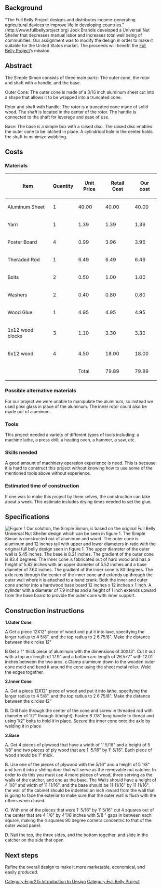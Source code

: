 {{TOCright}}

== Background ==
“The Full Belly Project designs and distributes income-generating agricultural devices to improve life in developing countries.” (http://www.fullbellyproject.org)  
Jock Brandis developed a Universal Nut Sheller that decreases manual labor and increases total well being of communities.  Our assignment was to modify the design in order to make it suitable for the United States market.  The proceeds will benefit the [[Full Belly Project]]’s mission.

== Abstract ==
The Simple Simon consists of three main parts: The outer cone, the rotor and shaft with a handle, and the base.

;Outer Cone: The outer cone is made of a 3/16 inch aluminum sheet cut into a shape that allows it to be wrapped into a truncated cone.

;Rotor and shaft with handle: The rotor is a truncated cone made of solid wood.  The shaft is located in the center of the rotor.  The handle is connected to the shaft for leverage and ease of use.

;Base:  The base is a simple box with a raised disc.  The raised disc enables the outer cone to be latched in place.  A cylindrical hole in the center holds the shaft to minimize wobbling.

== Costs ==
=== Materials ===
{| class="wikitable sortable"
|-
! Item
! Quantity
! Unit Price
! Retail Cost
! Our cost
|-
| Aluminum Sheet
| 1
| 40.00
| 40.00
| 40.00
|-
| Yarn
| 1
| 1.39
| 1.39
| 1.39
|-
| Poster Board
| 4
| 0.99
| 3.96
| 3.96
|-
| Theraded Rod
| 1
| 6.49
| 6.49
| 6.49
|-
| Bolts
| 2
| 0.50
| 1.00
| 1.00
|-
| Washers
| 2
| 0.40
| 0.80
| 0.80
|-
| Wood Glue
| 1
| 4.95
| 4.95
| 4.95
|-
| 1x12 wood blocks
| 3
| 1.10
| 3.30
| 3.30
|-
| 6x12 wood
| 4
| 4.50
| 18.00
| 18.00
|-class="sortbottom"
|
|
! Total
! 79.89
! 79.89
|}


=== Possible alternative materials ===
For our project we were unable to manipulate the aluminum, so instead we used plexi glass in place of the aluminum. The inner rotor could also be made out of aluminum.

===Tools ===
This project needed a variety of different types of tools including: a machine lathe, a press drill, a heating oven, a hammer, a saw, etc.

=== Skills needed ===
A good amount of machinery operation experience is need. This is because it is hard to construct this project without knowing how to use some of the mentioned tools above without experience.

=== Estimated time of construction ===
If one was to make this project by them selves, the construction can take about a week. This estimate includes drying times needed to set the glue.

== Specifications ==
[[Image:loganpicture.jpg|thumb|right|Figure 1]]
Our solution, the Simple Simon, is based on the original Full Belly Universal Nut Sheller design which can be seen in figure 1.  The Simple Simon is constructed out of aluminum and wood.  The outer cone is aluminum and 12 inches tall with upper and lower diameters in ratio with the original full belly design seen in figure 1.  The upper diameter of the outer wall is 5.45 inches.  The base is 8.21 inches.  The gradient of the outer cone is 83.4 degrees.  The inner cone is fabricated out of hard wood and has a height of 5.82 inches with an upper diameter of 5.52 inches and a base diameter of 7.60 inches.  The gradient of the inner cone is 80 degrees.  The axle runs through the center of the inner cone and extends up through the outer wall where it is attached to a hand crank.  Both the inner and outer cone anchor into a hardwood base board 12 inches x 12 inches x 1 inch.  A cylinder with a diameter of 7.9 inches and a height of 1 inch extends upward from the base board to provide the outer cone with inner support.

== Construction instructions ==
'''1.Outer Cone'''

A Get a piece 12X12" piece of wood and put it into lave, specifying the larger radius to 4 5/8", and the top radius to 2 6.75/8".  Make the distance between the circles 12"

B Get a 1" thick piece of aluminum with the dimensions of 30X13".   Cut it out with a top arc length of 17.9" and a bottom arc length of 26.577" with 12.01 inches between the two arcs.
c.Clamp aluminum down to the wooden outer cone mold and bend it around the cone using the sheet metal roller. Weld the edges together.
 

'''2.Inner Cone'''

A.  Get a piece 12X12" piece of wood and put it into lathe, specifying the larger radius to 4 5/8", and the top radius to 2 6.75/8".  Make the distance between the circles 12"

B.  Drill hole through the center of the cone and screw in threaded rod with diameter of 1/2" through it(height).  Fasten 8 7/8" long handle to thread and using 1/2" bolts to hold it in place.  Secure the inner cone onto the axle by welding it in place


'''3.Base'''

A. Get 4 pieces of plywood that have a width of 1' 5/16" and a height of 5 1/8" and two pieces of ply wood that are 1' 5/16" by 1' 5/16".  Each piece of wood should be 1" thick.  

B. Use one of the pieces of plywood with the 5/16" and a height of 5 1/8" and turn it into a sliding door that will serve as the removable nut catcher.  In order to do this you must use 4 more pieces of wood, three serving as the walls of the catcher, and one as the base.  The Walls should have a height of 4 1/8" and width of 11 11/16". and the base should be 11 11/16" by 11 11/16". the wall of the cabinet should be indented an inch inward from the wall that is going to face the exterior to make sure that the outer wall is flush with the others when closed.

C.  With one of the pieces that were 1' 5/16" by 1' 5/16" cut 4 squares out of the center that are 4 1/8" by 4'1/8 inches with 5/8 " gaps in between each square, making the 4 squares 90 degree corners concentric to that of the outer wood panel.

D.  Nail the top, the three sides, and the bottom together, and slide in the catcher on the side that open

== Next steps ==
Refine the overall design to make it more marketable, economical, and easily produced.

[[Category:Engr215 Introduction to Design]]
[[Category:Full Belly Project]]